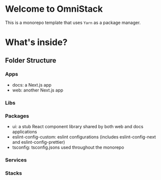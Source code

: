 # Welcome to OmniStack

This is a monorepo template that uses `Yarn` as a package manager.

# What's inside?

## Folder Structure

### Apps

- docs: a Next.js app
- web: another Next.js app

### Libs

### Packages

- ui: a stub React component library shared by both web and docs applications
- eslint-config-custom: eslint configurations (includes eslint-config-next and eslint-config-prettier)
- tsconfig: tsconfig.jsons used throughout the monorepo

### Services

### Stacks
